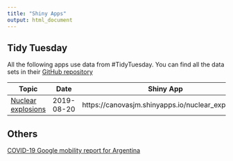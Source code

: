 ```yaml
---
title: "Shiny Apps"
output: html_document
---
```


## Tidy Tuesday  

All the following apps use data from #TidyTuesday. You can find all the data sets in their [GitHub repository](https://github.com/rfordatascience/tidytuesday/tree/master/data)    

| Topic                                                                                                 	| Date       	| Shiny App                                         	|
|-------------------------------------------------------------------------------------------------------	|------------	|---------------------------------------------------	|
| [Nuclear explosions](https://github.com/rfordatascience/tidytuesday/tree/master/data/2019/2019-08-20) 	| 2019-08-20 	| https://canovasjm.shinyapps.io/nuclear_explosions 	|  


## Others   

[COVID-19 Google mobility report for Argentina](https://canovasjm.shinyapps.io/covid-19-argentina/)  

